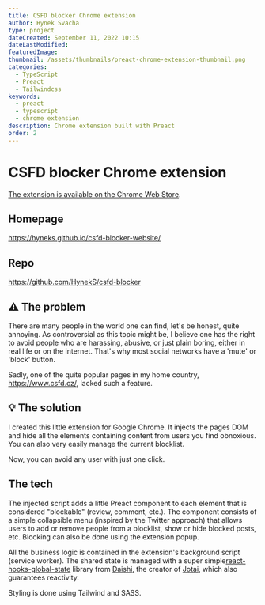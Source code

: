 ```yaml
---
title: CSFD blocker Chrome extension
author: Hynek Svacha
type: project
dateCreated: September 11, 2022 10:15
dateLastModified:
featuredImage:
thumbnail: /assets/thumbnails/preact-chrome-extension-thumbnail.png
categories:
  - TypeScript
  - Preact
  - Tailwindcss
keywords:
  - preact
  - typescript
  - chrome extension
description: Chrome extension built with Preact
order: 2
---
```


<MacBookMockup image={mock}/>

# CSFD blocker Chrome extension

<DevstackItem item="preact" label="Preact" />
<DevstackItem item="typescript" label="TypeScript" />
<DevstackItem item="tailwindcss" label="Tailwind" />
<DevstackItem item="sass" label="SASS" />

[The extension is available on the Chrome Web Store](https://chrome.google.com/webstore/search/csfd%20blocker?hl=cs).

## Homepage
https://hyneks.github.io/csfd-blocker-website/

## Repo
https://github.com/HynekS/csfd-blocker


## <span class="text-lg [filter:opacity(0.8)]">⚠</span> The problem

There are many people in the world one can find, let's be honest, quite annoying. As controversial as this topic might be, I believe one has the right to avoid people who are harassing, abusive, or just plain boring, either in real life or on the internet. That's why most social networks have a 'mute' or 'block' button.

Sadly, one of the quite popular pages in my home country, https://www.csfd.cz/, lacked such a feature.

## <span class="text-lg [filter:opacity(0.8)]">💡</span> The solution

I created this little extension for Google Chrome. It injects the pages DOM and hide all the elements containing content from users you find obnoxious. You can also very easily manage the current blocklist.

Now, you can avoid any user with just one click.

## The tech

The injected script adds a little Preact component to each element that is considered "blockable" (review, comment, etc.). The component consists of a simple collapsible menu (inspired by the Twitter approach) that allows users to add or remove people from a blocklist, show or hide blocked posts, etc. Blocking can also be done using the extension popup.

All the business logic is contained in the extension's background script (service worker). The shared state is managed with a super simple[react-hooks-global-state](https://github.com/dai-shi/react-hooks-global-state) library from  [Daishi](https://twitter.com/dai_shi), the creator of [Jotai](https://jotai.org/), which also guarantees reactivity.

Styling is done using Tailwind and SASS.